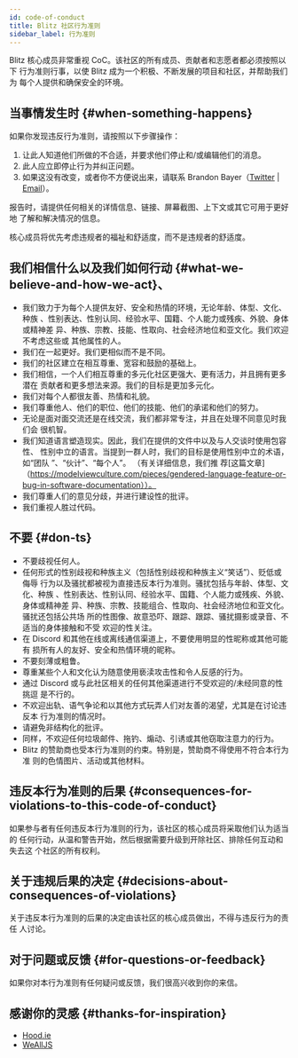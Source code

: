 ```yaml
---
id: code-of-conduct
title: Blitz 社区行为准则
sidebar_label: 行为准则
---
```


<!--alex disable racist sexual nuts-->

Blitz 核心成员非常重视 CoC。该社区的所有成员、贡献者和志愿者都必须按照以下
行为准则行事，以使 Blitz 成为一个积极、不断发展的项目和社区，并帮助我们为
每个人提供和确保安全的环境。

## 当事情发生时 {#when-something-happens}

如果你发现违反行为准则，请按照以下步骤操作：

1. 让此人知道他们所做的不合适，并要求他们停止和/或编辑他们的消息。
2. 此人应立即停止行为并纠正问题。
3. 如果这没有改变，或者你不方便说出来，请联系 Brandon
   Bayer（[Twitter](https://twitter.com/flybayer) |
   [Email](mailto:b@bayer.ws)）。

报告时，请提供任何相关的详情信息、链接、屏幕截图、上下文或其它可用于更好地
了解和解决情况的信息。

核心成员将优先考虑违规者的福祉和舒适度，而不是违规者的舒适度。

## 我们相信什么以及我们如何行动 {#what-we-believe-and-how-we-act}、

- 我们致力于为每个人提供友好、安全和热情的环境，无论年龄、体型、文化、种族
  、性别表达、性别认同、经验水平、国籍、个人能力或残疾、外貌、身体或精神差
  异、种族、宗教、技能、性取向、社会经济地位和亚文化。我们欢迎不考虑这些或
  其他属性的人。
- 我们在一起更好。我们更相似而不是不同。
- 我们的社区建立在相互尊重、宽容和鼓励的基础上。
- 我们相信，一个人们相互尊重的多元化社区更强大、更有活力，并且拥有更多潜在
  贡献者和更多想法来源。我们的目标是更加多元化。
- 我们对每个人都很友善、热情和礼貌。
- 我们尊重他人、他们的职位、他们的技能、他们的承诺和他们的努力。
- 无论是面对面交流还是在线交流，我们都非常专注，并且在处理不同意见时我们会
  很机智。
- 我们知道语言塑造现实。因此，我们在提供的文件中以及与人交谈时使用包容性、
  性别中立的语言。当提到一群人时，我们的目标是使用性别中立的术语，如“团队
  ”、“伙计”、“每个人”。 （有关详细信息，我们推
  荐[这篇文章]（https://modelviewculture.com/pieces/gendered-language-feature-or-bug-in-software-documentation））。
- 我们尊重人们的意见分歧，并进行建设性的批评。
- 我们重视人胜过代码。

## 不要 {#don-ts}

- 不要歧视任何人。
- 任何形式的性别歧视和种族主义（包括性别歧视和种族主义“笑话”）、贬低或侮辱
  行为以及骚扰都被视为直接违反本行为准则。骚扰包括与年龄、体型、文化、种族
  、性别表达、性别认同、经验水平、国籍、个人能力或残疾、外貌、身体或精神差
  异、种族、宗教、技能组合、性取向、社会经济地位和亚文化。骚扰还包括公共场
  所的性图像、故意恐吓、跟踪、跟踪、骚扰摄影或录音、不适当的身体接触和不受
  欢迎的性关注。
- 在 Discord 和其他在线或离线通信渠道上，不要使用明显的性昵称或其他可能有
  损所有人的友好、安全和热情环境的昵称。
- 不要刻薄或粗鲁。
- 尊重某些个人和文化认为随意使用亵渎攻击性和令人反感的行为。
- 通过 Discord 或与此社区相关的任何其他渠道进行不受欢迎的/未经同意的性挑逗
  是不行的。
- 不欢迎出轨、语气争论和以其他方式玩弄人们对友善的渴望，尤其是在讨论违反本
  行为准则的情况时。
- 请避免非结构化的批评。
- 同样，不欢迎任何垃圾邮件、拖钓、煽动、引诱或其他窃取注意力的行为。
- Blitz 的赞助商也受本行为准则的约束。特别是，赞助商不得使用不符合本行为准
  则的色情图片、活动或其他材料。

## 违反本行为准则的后果 {#consequences-for-violations-to-this-code-of-conduct}

如果参与者有任何违反本行为准则的行为，该社区的核心成员将采取他们认为适当的
任何行动，从温和警告开始，然后根据需要升级到开除社区、排除任何互动和失去这
个社区的所有权利。

## 关于违规后果的决定 {#decisions-about-consequences-of-violations}

关于违反本行为准则的后果的决定由该社区的核心成员做出，不得与违反行为的责任
人讨论。

## 对于问题或反馈 {#for-questions-or-feedback}

如果你对本行为准则有任何疑问或反馈，我们很高兴收到你的来信。

## 感谢你的灵感 {#thanks-for-inspiration}

- [Hood.ie](http://hood.ie/code-of-conduct/)
- [WeAllJS](https://wealljs.org/code-of-conduct)
